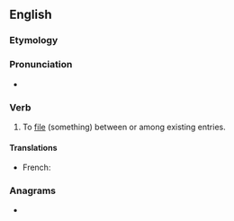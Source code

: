 ==English==

===Etymology===
{{prefix|en|inter|file}}

===Pronunciation===
* {{rhymes|en|aɪl}}

===Verb===
{{en-verb|interfil}}

# {{lb|en|transitive}} To [[file]] (something) between or among existing entries.

====Translations====
{{trans-top}}
* French: {{t+|fr|interclasser}}
{{trans-mid}}
{{trans-bottom}}

===Anagrams===
* {{anagrams|en|a=eefiilnrt|infertile}}